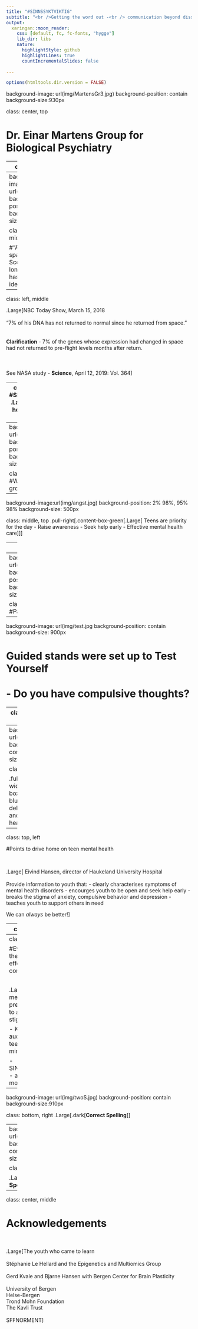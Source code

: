 ```yaml
---
title: "#SINNSSYKTVIKTIG"
subtitle: "<br />Getting the word out -<br /> communication beyond dissemination<br /> <br/>Conference for Teens on Mental Health<br />September 27, 2019<br /> <br/>Jonelle D. Villar, PhD student<br /> Epigenetics and Multiomics Group, Bergen<br /> <br />"
output:
  xaringan::moon_reader:
    css: [default, fc, fc-fonts, "hygge"]
    lib_dir: libs
    nature:
      highlightStyle: github
      highlightLines: true
      countIncrementalSlides: false 
    
---
```

```r
options(htmltools.dir.version = FALSE)

```
background-image: url(img/MartensGr3.jpg)
background-position: contain
background-size:930px

class: center, top

# **Dr. Einar Martens Group for Biological Psychiatry**


---
class: top, left

#Themes for effective communication<br /> <br />

.Large[
-  Prepare message  well<br /> <br />

-   Know your audience<br /> <br />

-   Clarity of mottos]


---
background-image: url(img/Kelly1.jpg)
background-position: top
background-size:930px

class: bottom, middle

#“After a year in space, astronaut Scott Kelly no longer<br /> has same DNA as identical twin.”


---
class: left, middle

.Large[NBC Today Show, March 15, 2018<br /> <br />"7% of his DNA has not returned to normal since he returned from space."<br /> <br /><br /> **Clarification** - 7% of the genes whose expression had changed in space had not returned to pre-flight levels months after return.<br /> <br /> <br /> <br />See NASA study - **Science**, April 12, 2019: Vol. 364]


---
class: middle, left 
#SINNSSYKTVIKTIG 
.Large[Teen mental health conference 27.09.2019


- 350 youth aged 16-17 (VG1)

- Livestreamed YouTube [Here](https://www.youtube.com/watch?v=c7eyJ_pY4Gg) with screens at UiB student center 


- Twitter #sinnssyktviktig]

---
background-image: url(img/selfie.jpg)
background-position: cover
background-size:930px

class: bottom, left
#Welcome and group selfie

---
background-image:url(img/angst.jpg)
background-position: 2% 98%, 95% 98%
background-size: 500px

class: middle, top
.pull-right[.content-box-green[.Large[
Teens are priority for the day
- Raise awareness
- Seek help early
- Effective mental health care
]]]

---
class: top

# Variety of lecture topics for teens to choose 

.pull-left[.Large[**Parallel session lectures**
- Bjarne Hansen, Johan Myklebust Aaland
- Tore Børtveit, Kay Hjelle
- Smiti Kahlon
- Gerd Kvale, Are Grov 
- Anders L. Thorsen, Olga Therese Ousdal
- Bente Mowatt, Storm Haugland
- Jarle Eid, Bjørn H. Johnsen,<br /> Evelyn Rose-Saus
- Jan Haavik, Stéphanie Le Hellard]]

.pull-right[.Large[**Lecture topics**
- Shyness and social anxiety
- Panic!
- Therapy with VR glasses
- B4DT for OCD
- Brain imaging of anxiety
- School-based treatment for anxiety
- Effective treatment for PTSD
- Inheritance of psychiatric disorders]]

---
background-image: url(img/sessions.jpg)
background-position: contain
background-size:930px

class: bottom, left 
#Parallel sessions 

---
background-image: url(img/test.jpg
background-position: contain
background-size: 900px


# Guided stands were set up to **Test Yourself**<br /br> <br /> - Do you  have compulsive thoughts?

---
class: middle, center, inverse

# The Bergen 4-day Treatment (B4DT)<br /> <br /> 

##Introducing a practical, evidence-based, focused<br /> <br /> and deliberate exposure-based treatment.<br /> <br />

.large[Interview with a former patient and her family<br />sharing their experience with B4DT    [Here](https://www.youtube.com/watch?time_continue=3&v=7KBw7l1uorc)]

---
background-image: url(img/debate_2.jpg)
background-position: contain
background-size:900px

class: top

.full-width[.Large[.content-box-blue[.blue[Debate on delivery of efficient and effective mental health care. 
]]]]

---
class: top, left

#Points to drive home on teen mental health

&nbsp;

.Large[
Eivind Hansen, director of Haukeland University Hospital<br /> <br /> Provide information to youth that:
- clearly characterises symptoms of mental health disorders
- encourges youth to be open and seek help early
- breaks the stigma of anxiety, compulsive behavior and depression
- teaches youth to support others in need 

We can *always* be better!]

---
class: top, left

#Points to drive home on prevention 

&nbsp;

.Large[
Jan Tore Sanner, Minister of Education and Integration <br /> <br /> Provide a healthy educational environment to:
- promote confidence, successful learning, coping skills for life 
- eliminate mobbing
- avoid undo stress at school
- support school mental health care


*Everyone* can do something to promote positive mental health.]

---
class: top, left

#Evaluation of themes for effective communication 

&nbsp;

.Large[
- Prepare message well - present science to address stigma


- Know your audience - the teen-age mindset


- SINNSSYKTVIKIG - appropriate motto?]

---
background-image: url(img/twoS.jpg)
background-position: contain
background-size:910px

class: bottom, right 
.Large[.dark[**Correct Spelling**]]

---
background-image: url(img/oneS.jpg)
background-position: contain
background-size:910px

class: bottom, right

.Large[.dark[**Incorrect Spelling**]]

---
class: center, middle

# **Acknowledgements**

&nbsp;

.Large[The youth who came to learn<br /> <br />Stéphanie Le Hellard and the Epigenetics and Multiomics Group<br /> <br />Gerd Kvale and Bjarne Hansen with Bergen Center for Brain Plasticity<br /> <br /> University of Bergen<br />Helse-Bergen <br />Trond Mohn Foundation<br />The Kavli Trust<br /> <br />SFFNORMENT]



